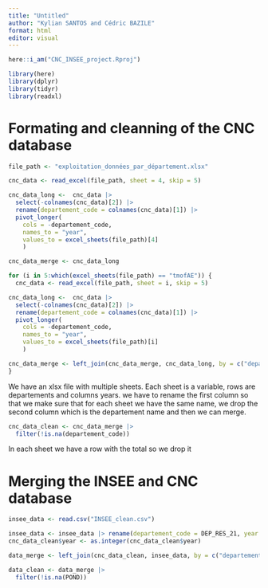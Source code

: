 ```yaml
---
title: "Untitled"
author: "Kylian SANTOS and Cédric BAZILE"
format: html
editor: visual
---
```


```r
here::i_am("CNC_INSEE_project.Rproj")

library(here)
library(dplyr)
library(tidyr)
library(readxl)
```
# Formating and cleanning of the CNC database

```r

file_path <- "exploitation_données_par_département.xlsx"

cnc_data <- read_excel(file_path, sheet = 4, skip = 5)

cnc_data_long <-  cnc_data |>
  select(-colnames(cnc_data)[2]) |>
  rename(departement_code = colnames(cnc_data)[1]) |>
  pivot_longer(
    cols = -departement_code,
    names_to = "year", 
    values_to = excel_sheets(file_path)[4]
    )

cnc_data_merge <- cnc_data_long

for (i in 5:which(excel_sheets(file_path) == "tmofAE")) {
  cnc_data <- read_excel(file_path, sheet = i, skip = 5)

cnc_data_long <-  cnc_data |>
  select(-colnames(cnc_data)[2]) |>
  rename(departement_code = colnames(cnc_data)[1]) |>
  pivot_longer(
    cols = -departement_code,
    names_to = "year", 
    values_to = excel_sheets(file_path)[i]
    )

cnc_data_merge <- left_join(cnc_data_merge, cnc_data_long, by = c("departement_code", "year"))
}

```

We have an xlsx file with multiple sheets. Each sheet is a variable, rows are departements and columns years. we have to rename the first column so that we make sure that for each sheet we have the same name, we drop the second column which is the departement name and then we can merge.


```r
cnc_data_clean <- cnc_data_merge |>
  filter(!is.na(departement_code))
```

In each sheet we have a row with the total so we drop it 

# Merging the INSEE and CNC database 

```r
insee_data <- read.csv("INSEE_clean.csv")

insee_data <- insee_data |> rename(departement_code = DEP_RES_21, year =  AN_RECENS)
cnc_data_clean$year <- as.integer(cnc_data_clean$year) 

data_merge <- left_join(cnc_data_clean, insee_data, by = c("departement_code", "year"))
```

```r
data_clean <- data_merge |>
  filter(!is.na(POND))
```

